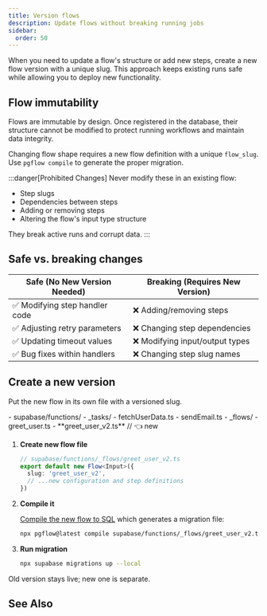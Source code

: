 ```yaml
---
title: Version flows
description: Update flows without breaking running jobs
sidebar:
  order: 50
---
```



When you need to update a flow's structure or add new steps, create a new flow version with a unique slug. This approach keeps existing runs safe while allowing you to deploy new functionality.

## Flow immutability

Flows are immutable by design. Once registered in the database, their structure cannot be modified to protect running workflows and maintain data integrity.

Changing flow shape requires a new flow definition with a unique `flow_slug`. Use `pgflow compile` to generate the proper migration.

:::danger[Prohibited Changes]
Never modify these in an existing flow:
- Step slugs
- Dependencies between steps
- Adding or removing steps
- Altering the flow's input type structure

They break active runs and corrupt data.
:::

## Safe vs. breaking changes

| Safe (No New Version Needed) | Breaking (Requires New Version) |
| ------------ | --------------- |
| ✅ Modifying step handler code | ❌ Adding/removing steps |
| ✅ Adjusting retry parameters | ❌ Changing step dependencies |
| ✅ Updating timeout values | ❌ Modifying input/output types |
| ✅ Bug fixes within handlers | ❌ Changing step slug names |

## Create a new version

Put the new flow in its own file with a versioned slug.

<FileTree>
- supabase/functions/
  - _tasks/
    - fetchUserData.ts
    - sendEmail.ts
  - _flows/
    - greet_user.ts
    - **greet_user_v2.ts**     // 👈 new
</FileTree>

<Steps>

1. **Create new flow file**

   ```typescript
   // supabase/functions/_flows/greet_user_v2.ts
   export default new Flow<Input>({
     slug: 'greet_user_v2',
     // ...new configuration and step definitions
   })
   ```

2. **Compile it**

   [Compile the new flow to SQL](/get-started/flows/compile-flow/) which generates a migration file:

   ```bash frame="none"
   npx pgflow@latest compile supabase/functions/_flows/greet_user_v2.ts
   ```

3. **Run migration**

   ```bash frame="none"
   npx supabase migrations up --local
   ```

</Steps>

Old version stays live; new one is separate.

## See Also

<CardGrid>
  <LinkCard
    title="Delete flow and its data"
    description="Development cleanup"
    href="/build/delete-flows/"
  />
  <LinkCard
    title="Tune deployed flows"
    description="Adjust production flow settings"
    href="/deploy/maintain/tune-flow-config/"
  />
</CardGrid>
